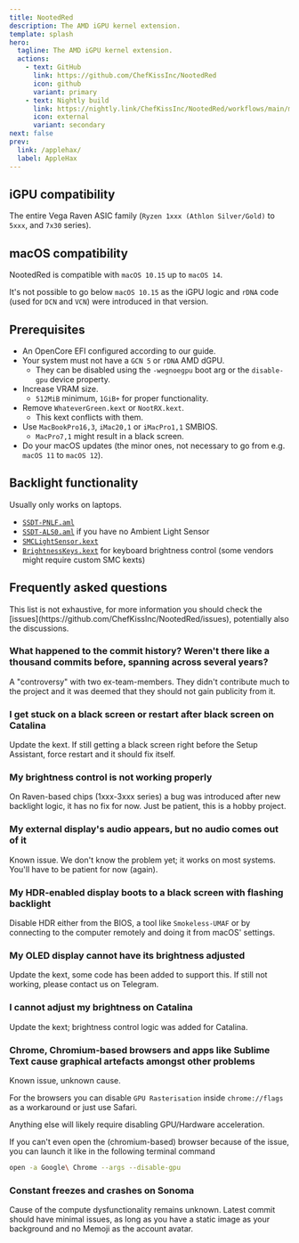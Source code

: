 ```yaml
---
title: NootedRed
description: The AMD iGPU kernel extension.
template: splash
hero:
  tagline: The AMD iGPU kernel extension.
  actions:
    - text: GitHub
      link: https://github.com/ChefKissInc/NootedRed
      icon: github
      variant: primary
    - text: Nightly build
      link: https://nightly.link/ChefKissInc/NootedRed/workflows/main/master/Artifacts.zip
      icon: external
      variant: secondary
next: false
prev:
  link: /applehax/
  label: AppleHax
---
```



## iGPU compatibility

The entire Vega Raven ASIC family (`Ryzen 1xxx (Athlon Silver/Gold)` to `5xxx`, and `7x30` series).

## macOS compatibility

NootedRed is compatible with `macOS 10.15` up to `macOS 14`.

It's not possible to go below `macOS 10.15` as the iGPU logic and `rDNA` code (used for `DCN` and `VCN`) were introduced in that version.

## Prerequisites

- An OpenCore EFI configured according to our guide.
- Your system must not have a `GCN 5` or `rDNA` AMD dGPU.
  - They can be disabled using the `-wegnoegpu` boot arg or the `disable-gpu` device property.
- Increase VRAM size.
  - `512MiB` minimum, `1GiB+` for proper functionality.
- Remove `WhateverGreen.kext` or `NootRX.kext`.
  - This kext conflicts with them.
- Use `MacBookPro16,3`, `iMac20,1` or `iMacPro1,1` SMBIOS.
  - `MacPro7,1` might result in a black screen.
- Do your macOS updates (the minor ones, not necessary to go from e.g. `macOS 11` to `macOS 12`).

## Backlight functionality

Usually only works on laptops.

- [`SSDT-PNLF.aml`](/Extras/SSDTs/SSDT-PNLF.aml)
- [`SSDT-ALS0.aml`](/Extras/SSDTs/SSDT-ALS0.aml) if you have no Ambient Light Sensor
- [`SMCLightSensor.kext`](https://github.com/Acidanthera/VirtualSMC)
- [`BrightnessKeys.kext`](https://github.com/Acidanthera/BrightnessKeys) for keyboard brightness control (some vendors might require custom SMC kexts)

## Frequently asked questions

<Aside type="danger">
This list is not exhaustive, for more information you should check the [issues](https://github.com/ChefKissInc/NootedRed/issues), potentially also the discussions.
</Aside>

### What happened to the commit history? Weren't there like a thousand commits before, spanning across several years?

A "controversy" with two ex-team-members. They didn't contribute much to the project and it was deemed that they should not gain publicity from it.

### I get stuck on a black screen or restart after black screen on Catalina

Update the kext. If still getting a black screen right before the Setup Assistant, force restart and it should fix itself.

### My brightness control is not working properly

On Raven-based chips (1xxx-3xxx series) a bug was introduced after new backlight logic, it has no fix for now. Just be patient, this is a hobby project.

### My external display's audio appears, but no audio comes out of it

Known issue. We don't know the problem yet; it works on most systems. You'll have to be patient for now (again).

### My HDR-enabled display boots to a black screen with flashing backlight

Disable HDR either from the BIOS, a tool like `Smokeless-UMAF` or by connecting to the computer remotely and doing it from macOS' settings.

### My OLED display cannot have its brightness adjusted

Update the kext, some code has been added to support this. If still not working, please contact us on Telegram.

### I cannot adjust my brightness on Catalina

Update the kext; brightness control logic was added for Catalina.

### Chrome, Chromium-based browsers and apps like Sublime Text cause graphical artefacts amongst other problems

Known issue, unknown cause.

For the browsers you can disable `GPU Rasterisation` inside `chrome://flags` as a workaround or just use Safari.

Anything else will likely require disabling GPU/Hardware acceleration.

If you can't even open the (chromium-based) browser because of the issue, you can launch it like in the following terminal command

```sh
open -a Google\ Chrome --args --disable-gpu
```

### Constant freezes and crashes on Sonoma

Cause of the compute dysfunctionality remains unknown. Latest commit should have minimal issues, as long as you have a static image as your background and no Memoji as the account avatar.
